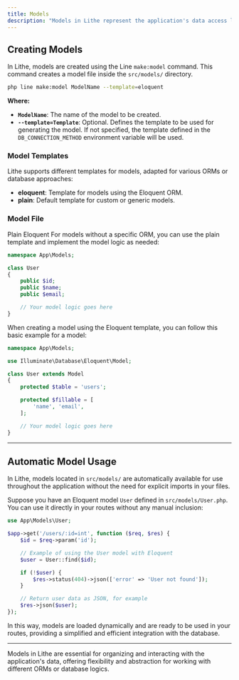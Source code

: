```yaml
---
title: Models
description: "Models in Lithe represent the application's data access layer. They encapsulate business logic and interaction with the database, providing an abstraction for querying and manipulating data."
---
```


## Creating Models

In Lithe, models are created using the Line `make:model` command. This command creates a model file inside the `src/models/` directory.

```bash
php line make:model ModelName --template=eloquent
```

**Where:**
- **`ModelName`**: The name of the model to be created.
- **`--template=Template`**: Optional. Defines the template to be used for generating the model. If not specified, the template defined in the `DB_CONNECTION_METHOD` environment variable will be used.

### Model Templates

Lithe supports different templates for models, adapted for various ORMs or database approaches:

- **eloquent**: Template for models using the Eloquent ORM.
- **plain**: Default template for custom or generic models.

### Model File

<Tabs defaultValue="plain" className="pt-5 pb-1">
  <TabsList className="">
    <TabsTrigger value="plain">Plain</TabsTrigger>
    <TabsTrigger value="eloquent">Eloquent</TabsTrigger>
  </TabsList>
  <TabsContent value="plain">
For models without a specific ORM, you can use the plain template and implement the model logic as needed:

```php
namespace App\Models;

class User
{
    public $id;
    public $name;
    public $email;

    // Your model logic goes here
}
```
   </TabsContent>
  <TabsContent value="eloquent">

When creating a model using the Eloquent template, you can follow this basic example for a model:

```php
namespace App\Models;

use Illuminate\Database\Eloquent\Model;

class User extends Model
{
    protected $table = 'users';

    protected $fillable = [
        'name', 'email',
    ];

    // Your model logic goes here
}
```
   </TabsContent>
</Tabs>


---

## Automatic Model Usage

In Lithe, models located in `src/models/` are automatically available for use throughout the application without the need for explicit imports in your files.

Suppose you have an Eloquent model `User` defined in `src/models/User.php`. You can use it directly in your routes without any manual inclusion:

```php
use App\Models\User;

$app->get('/users/:id=int', function ($req, $res) {
    $id = $req->param('id');

    // Example of using the User model with Eloquent
    $user = User::find($id);

    if (!$user) {
        $res->status(404)->json(['error' => 'User not found']);
    }

    // Return user data as JSON, for example
    $res->json($user);
});
```

In this way, models are loaded dynamically and are ready to be used in your routes, providing a simplified and efficient integration with the database.

---

Models in Lithe are essential for organizing and interacting with the application's data, offering flexibility and abstraction for working with different ORMs or database logics.
